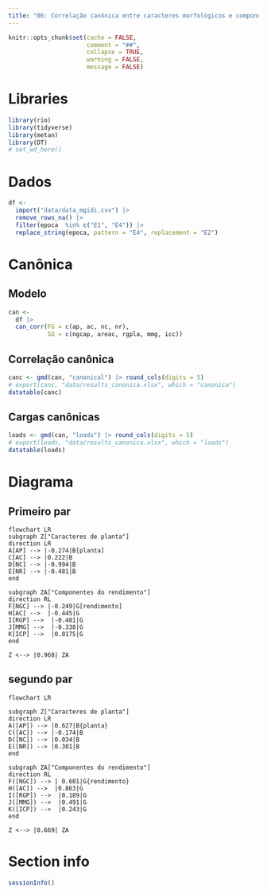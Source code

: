 ```yaml
---
title: "06: Correlação canônica entre caracteres morfológicos e componentes de rendimento em genótipos de linho (Linum usitatissimum, L.) "
---
```


```r
knitr::opts_chunk$set(cache = FALSE,
                      comment = "##",
                      collapse = TRUE,
                      warning = FALSE,
                      message = FALSE)

```


# Libraries

```r
library(rio)
library(tidyverse)
library(metan)
library(DT)
# set_wd_here()
```



# Dados
```r
df <- 
  import("data/data_mgidi.csv") |> 
  remove_rows_na() |> 
  filter(epoca  %in% c("E1", "E4")) |> 
  replace_string(epoca, pattern = "E4", replacement = "E2")

```


# Canônica

## Modelo
```r
can <- 
  df |> 
  can_corr(FG = c(ap, ac, nc, nr),
           SG = c(ngcap, areac, rgpla, mmg, icc))
```


## Correlação canônica
```r
canc <- gmd(can, "canonical") |> round_cols(digits = 5)
# export(canc, "data/results_canonica.xlsx", which = "canonica")
datatable(canc)
```


## Cargas canônicas
```r
loads <- gmd(can, "loads") |> round_cols(digits = 5)
# export(loads, "data/results_canonica.xlsx", which = "loads")
datatable(loads)
```




# Diagrama
## Primeiro par

```mermaid

flowchart LR
subgraph Z["Caracteres de planta"]
direction LR
A[AP] --> |-0.274|B[planta]
C[AC] --> |0.222|B
D[NC] --> |-0.994|B
E[NR] --> |-0.481|B
end

subgraph ZA["Componentes do rendimento"]
direction RL
F[NGC] --> |-0.249|G[rendimento]
H[AC] -->  |-0.445|G
I[RGP] -->  |-0.481|G
J[MMG] -->  |-0.338|G
K[ICP] -->  |0.0175|G
end

Z <--> |0.968| ZA

```


## segundo par
```mermaid

flowchart LR

subgraph Z["Caracteres de planta"]
direction LR
A([AP]) --> |0.627|B{planta}
C([AC]) --> |-0.174|B
D([NC]) --> |0.034|B
E([NR]) --> |0.301|B
end

subgraph ZA["Componentes do rendimento"]
direction RL
F([NGC]) --> | 0.601|G{rendimento}
H([AC]) -->  |0.863|G
I([RGP]) -->  |0.189|G
J([MMG]) -->  |0.491|G
K([ICP]) -->  |0.243|G
end

Z <--> |0.669| ZA

```




# Section info
```r
sessionInfo()
```

